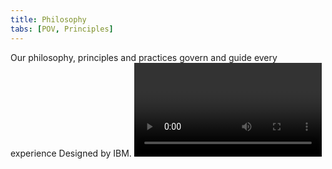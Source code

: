 ```yaml
---
title: Philosophy
tabs: [POV, Principles]
---
```


<PageDescription>
  Our philosophy, principles and practices govern and guide every experience
  Designed by IBM.
</PageDescription>

<Video title="" vimeoId="296064420" />

<Row>
<Column colMd={5} colLg={7} className="bx--type-expressive-heading-03">

<p className="bx--type-expressive-heading-03">IBMers believe in progress—that application of intelligence, reason and science can improve business, society and the human condition.</p>

<p className="bx--type-expressive-heading-03">Given our scale and scope, ‘good design’ is not only a requirement, it’s a deeper responsibility to relationships we seek to serve.</p>

<h2>Design is how <br/>
we <em>build</em> bonds.</h2>

<p className="bx--type-expressive-heading-03">Today, the talent, techniques, thinking and tools of design, like technology, have become more and more abundant and accessible to all alike.</p>

<p className="bx--type-expressive-heading-03">Paradoxically, decisions are more distributed, and experiences can become less and less distinctive. The rapid, relentless pace to produce can create an uneven emphasis on immediacy and incrementalism over individuality and innovation.</p>

<p className="bx--type-expressive-heading-03">It is more important than ever that we own our own ethos, make palpable our brand values, and incorporate an instantly identifiable IBMness in everything we do.</p>

> Without aesthetic, design is either the humdrum repetition of familiar clichés or a wild scramble for novelty. Without aesthetic, the computer is but a mindless speed machine, producing effects without substance, form without relevant content, or content without meaningful form.
> – Paul Rand

<p className="bx--type-expressive-heading-03">Aesthetic is defined as the philosophical theory or set of principles governing outward appearance or actions. This characteristic applied to any experience is essential to its effectiveness. Everything we do (and don’t do) communicates. The care and craft we put into every experience is equal to any confidence or consideration we should expect in return.</p>

</Column>
<Column colSm={0} colMd={2} colLg={3} offsetMd={1} noGutterSm>
<Aside>

**Good design is always good design.**

What we borrow from our own design history is not a mid-century aesthetic in stylistic terms, but the modernist attitudes and approach used at the time.

Eliot Noyes taught us brand is character, and should be built through curation. Paul Rand taught us the importance of endless experimentation. Charles and Ray Eames brought out our playful nature, and were pioneering what is now referred to as “branded content” and “experiential.”

Their methods are as modern today as ever before, maybe more so.

</Aside>
</Column>
</Row>

<h2>Stand for =<br/>
Stand out</h2>

<Row>
<Column colMd={5} colLg={7}>

<p className="bx--type-expressive-heading-03">IBM has always served as a medium between mankind and machine, science, service and society, working in partnership on a path to progress. This relationship is the basis of our brand and every experience with IBM. It is this dynamic we are designing when we design anything.</p>

<p className="bx--type-expressive-heading-03">As IBMers, we believe the purpose of every design, and every designer, is to guide… to lead, to provoke, to provide, to progress, to move people emotionally and functionally forward, through big transformations or day-to-day tasks, here to there, to deliver peak professional performance and smarter business by design.</p>

</Column>
<Column colSm={0} colMd={2} colLg={3} offsetMd={1} noGutterSm>
<Aside>

**Here → There**  
Everything IBM and IBMers do is this. Everything we design should too.

</Aside>
</Column>
</Row>

## Think → _Guide_

<Row>
<Column colMd={5} colLg={7}>

<p className="bx--type-expressive-heading-03">Like our brand values, our design ethos must be palpable in everything we produce. Our philosophy and principles are for designers and non-designers alike, anyone authoring or authorizing any form of design on behalf of IBM. They provide clear criteria for the conception, creativity and craftsmanship our brand demands and our clients deserve. The expression of our philosophy may evolve and expand over time, but our principles are designed to endure, ensuring everything IBM is distinctly IBM.</p>

</Column>
<Column colSm={0} colMd={2} colLg={3} offsetMd={1} noGutterSm>
<Aside>

_A by-product of every experience with IBM should be time—time saved or time well-spent._

</Aside>
</Column>
</Row>
